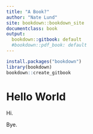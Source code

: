 ```yaml
---
title: "A Book?"
author: "Nate Lund"
site: bookdown::bookdown_site
documentclass: book
output:
  bookdown::gitbook: default
  #bookdown::pdf_book: default
---
```


```r
install.packages("bookdown")
library(bookdown)
bookdown::create_gitbook
```

# Hello World

Hi.

Bye.

<!-- If you need PDF output, uncomment bookdown::pdf_book above in YAML. You will need a LaTeX installation, e.g., https://yihui.name/tinytex/ -->
